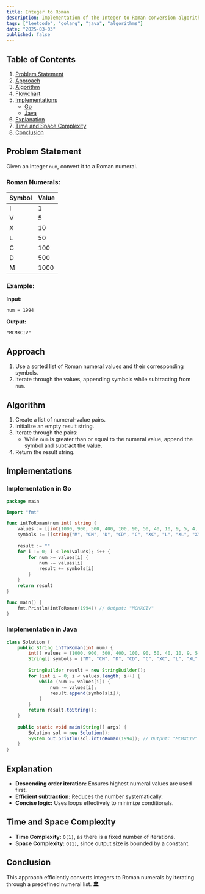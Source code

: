 ```yaml
---
title: Integer to Roman
description: Implementation of the Integer to Roman conversion algorithm with Go and Java.
tags: ["leetcode", "golang", "java", "algorithms"]
date: "2025-03-03"
published: false
---
```


## Table of Contents

1. [Problem Statement](#problem-statement)
2. [Approach](#approach)
3. [Algorithm](#algorithm)
4. [Flowchart](#flowchart)
5. [Implementations](#implementations)
   - [Go](#implementation-in-go)
   - [Java](#implementation-in-java)
6. [Explanation](#explanation)
7. [Time and Space Complexity](#time-and-space-complexity)
8. [Conclusion](#conclusion)

## Problem Statement

Given an integer `num`, convert it to a Roman numeral.

### Roman Numerals:

| Symbol | Value |
|--------|-------|
| I      | 1     |
| V      | 5     |
| X      | 10    |
| L      | 50    |
| C      | 100   |
| D      | 500   |
| M      | 1000  |

### Example:

**Input:**
```
num = 1994
```
**Output:**
```
"MCMXCIV"
```

## Approach

1. Use a sorted list of Roman numeral values and their corresponding symbols.
2. Iterate through the values, appending symbols while subtracting from `num`.

## Algorithm

1. Create a list of numeral-value pairs.
2. Initialize an empty result string.
3. Iterate through the pairs:
   - While `num` is greater than or equal to the numeral value, append the symbol and subtract the value.
4. Return the result string.

## Implementations

### Implementation in Go

```go
package main

import "fmt"

func intToRoman(num int) string {
    values := []int{1000, 900, 500, 400, 100, 90, 50, 40, 10, 9, 5, 4, 1}
    symbols := []string{"M", "CM", "D", "CD", "C", "XC", "L", "XL", "X", "IX", "V", "IV", "I"}
    
    result := ""
    for i := 0; i < len(values); i++ {
        for num >= values[i] {
            num -= values[i]
            result += symbols[i]
        }
    }
    return result
}

func main() {
    fmt.Println(intToRoman(1994)) // Output: "MCMXCIV"
}
```

### Implementation in Java

```java
class Solution {
    public String intToRoman(int num) {
        int[] values = {1000, 900, 500, 400, 100, 90, 50, 40, 10, 9, 5, 4, 1};
        String[] symbols = {"M", "CM", "D", "CD", "C", "XC", "L", "XL", "X", "IX", "V", "IV", "I"};
        
        StringBuilder result = new StringBuilder();
        for (int i = 0; i < values.length; i++) {
            while (num >= values[i]) {
                num -= values[i];
                result.append(symbols[i]);
            }
        }
        return result.toString();
    }
    
    public static void main(String[] args) {
        Solution sol = new Solution();
        System.out.println(sol.intToRoman(1994)); // Output: "MCMXCIV"
    }
}
```

## Explanation

- **Descending order iteration:** Ensures highest numeral values are used first.
- **Efficient subtraction:** Reduces the number systematically.
- **Concise logic:** Uses loops effectively to minimize conditionals.

## Time and Space Complexity

- **Time Complexity:** `O(1)`, as there is a fixed number of iterations.
- **Space Complexity:** `O(1)`, since output size is bounded by a constant.

## Conclusion

This approach efficiently converts integers to Roman numerals by iterating through a predefined numeral list. 🏛️

